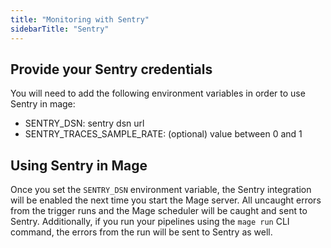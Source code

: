 ```yaml
---
title: "Monitoring with Sentry"
sidebarTitle: "Sentry"
---
```


## Provide your Sentry credentials

You will need to add the following environment variables in order to use
Sentry in mage:
* SENTRY_DSN: sentry dsn url
* SENTRY_TRACES_SAMPLE_RATE: (optional) value between 0 and 1

## Using Sentry in Mage

Once you set the `SENTRY_DSN` environment variable, the Sentry integration will be
enabled the next time you start the Mage server. All uncaught errors from the trigger runs
and the Mage scheduler will be caught and sent to Sentry. Additionally, if you
run your pipelines using the `mage run` CLI command, the errors from the run will
be sent to Sentry as well.